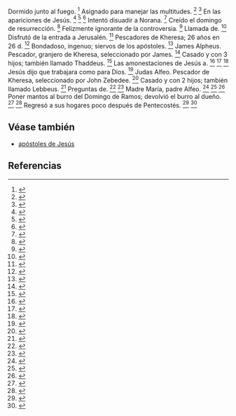 Dormido junto al fuego. <ref>{{lib|LU|140|6|14}}</ref> Asignado para manejar las multitudes. <ref>{{lib|LU|138|10|8}}</ref> <ref>{{lib|LU|141|3|2}}</ref> En las apariciones de Jesús. <ref>{{lib|LU|191|2,5}}</ref> <ref>{{lib|LU|192|1-4}}</ref> <ref>{{lib|LU|193|0,3,5}}</ref> Intentó disuadir a Norana. <ref>{{lib|LU|156|1|3}}</ref> Creído el domingo de resurrección. <ref>{{lib|LU|191|0|11}}</ref> Felizmente ignorante de la controversia. <ref>{{lib|LU|144|1|7}}</ref> Llamada de. <ref>{{lib|LU|138|4}}</ref> Disfrutó de la entrada a Jerusalén. <ref>{{lib|LU|172|5|11}}</ref> Pescadores de Kheresa; 26 años en 26 d. <ref>{{lib|LU|139|9|1}}</ref> Bondadoso, ingenuo; siervos de los apóstoles. <ref>{{lib|LU|139|9|3-8}}</ref> James Alpheus. Pescador, granjero de Kheresa, seleccionado por James. <ref>{{lib|LU|138|2|6}}</ref> Casado y con 3 hijos; también llamado Thaddeus. <ref>{{lib|LU|139|9|1,5}}</ref> Las amonestaciones de Jesús a. <ref>{{lib|LU|174|0|2}}</ref> <ref>{{lib|LU|181|2|19}}</ref> <ref>{{lib|LU|192|2|13}}</ref> Jesús dijo que trabajara como para Dios. <ref>{{lib|LU|192|2|13}}</ref> Judas Alfeo. Pescador de Kheresa, seleccionado por John Zebedee. <ref>{{lib|LU|138|2|7}}</ref> Casado y con 2 hijos; también llamado Lebbeus. <ref>{{lib|LU|139|9|1,5}}</ref> Preguntas de. <ref>{{lib|LU|139|9|10}}</ref> <ref>{{lib|LU|180|4|4-6}}</ref> Madre María, padre Alfeo. <ref>{{lib|LU|138|4|1}}</ref> <ref>{{lib|LU|189|4|4}}</ref> <ref>{{lib|LU|190|3|1}}</ref> Poner mantos al burro del Domingo de Ramos; devolvió el burro al dueño. <ref>{{lib|LU|172|3|9}}</ref> <ref>{{lib|LU|172|4|1}}</ref> Regresó a sus hogares poco después de Pentecostés. <ref>{{lib|LU|192|4|7}}</ref> <ref>{{lib|LU|193|6|4}}</ref> 

== Véase también ==

* [[apóstoles de Jesús]]


== Referencias ==

<references />
